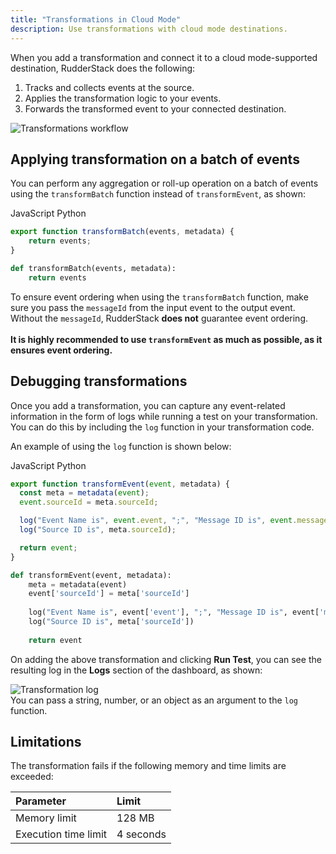 ```yaml
---
title: "Transformations in Cloud Mode"
description: Use transformations with cloud mode destinations.
---
```


When you <Link to="/features/transformations/#adding-a-transformation">add a transformation</Link> and connect it to a <Link to="/destinations/rudderstack-connection-modes/#cloud-mode">cloud mode</Link>-supported destination, RudderStack does the following:

1. Tracks and collects events at the source.
2. Applies the transformation logic to your events.
3. Forwards the transformed event to your connected destination.

<img src="../../assets/features/transformations-workflow.png" alt="Transformations workflow" />

## Applying transformation on a batch of events

You can perform any aggregation or roll-up operation on a batch of events using the `transformBatch` function instead of <Link to="/features/transformations/#transformevent-function">`transformEvent`</Link>, as shown:

<Tabs>
  <TabList>
    <Tab>JavaScript</Tab>
    <Tab>Python</Tab>
  </TabList>
  <TabPanels>
    <TabPanel>
<span>

```javascript
export function transformBatch(events, metadata) {
    return events;
}
```
</span>
    </TabPanel>
    <TabPanel>
<span>

```python
def transformBatch(events, metadata):
    return events
```
</span>
    </TabPanel>
  </TabPanels>
</Tabs>

<div class="dangerBlock">
To ensure event ordering when using the <code class="inline-code">transformBatch</code> function, make sure you pass the <code class="inline-code">messageId</code> from the input event to the output event. Without the <code class="inline-code">messageId</code>, RudderStack <strong>does not</strong> guarantee event ordering. <br /><br /><strong>It is highly recommended to use <code class="inline-code">transformEvent</code> as much as possible, as it ensures event ordering.</strong>
</div>

## Debugging transformations

Once you <Link to="/features/transformations/#adding-a-transformation">add a transformation</Link>, you can capture any event-related information in the form of logs while running a test on your transformation. You can do this by including the `log` function in your transformation code. 

An example of using the `log` function is shown below:

<Tabs>
  <TabList>
    <Tab>JavaScript</Tab>
    <Tab>Python</Tab>
  </TabList>
  <TabPanels>
    <TabPanel>
<span>

```javascript
export function transformEvent(event, metadata) {
  const meta = metadata(event);
  event.sourceId = meta.sourceId;

  log("Event Name is", event.event, ";", "Message ID is", event.messageId);
  log("Source ID is", meta.sourceId);

  return event;
}
```
</span>
    </TabPanel>
    <TabPanel>
<span>

```python
def transformEvent(event, metadata):
    meta = metadata(event)
    event['sourceId'] = meta['sourceId']
    
    log("Event Name is", event['event'], ";", "Message ID is", event['messageId'])
    log("Source ID is", meta['sourceId'])
    
    return event
```
</span>
    </TabPanel>
  </TabPanels>
</Tabs>

On adding the above transformation and clicking **Run Test**, you can see the resulting log in the **Logs** section of the dashboard, as shown:

<img src="../../assets/features/transformation-log.png" alt="Transformation log" />

<div class="infoBlock">
You can pass a string, number, or an object as an argument to the <code class="inline-code">log</code> function.
</div>

## Limitations

The transformation fails if the following memory and time limits are exceeded:

| Parameter    | Limit     |
| :----------- | :-------- |
| Memory limit | 128 MB      |
| Execution time limit   | 4 seconds |

<br />